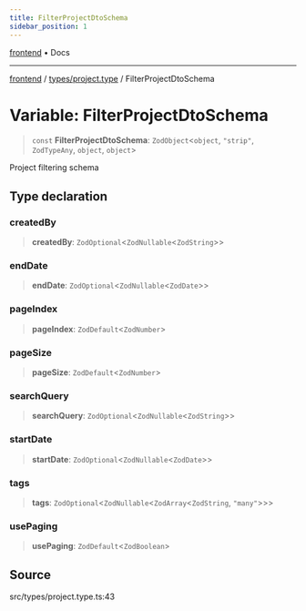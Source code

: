 ```yaml
---
title: FilterProjectDtoSchema
sidebar_position: 1
---
```


[frontend](../../..) • Docs

***

[frontend](../../..) / [types/project.type](..) / FilterProjectDtoSchema

# Variable: FilterProjectDtoSchema

> `const` **FilterProjectDtoSchema**: `ZodObject`\<`object`, `"strip"`, `ZodTypeAny`, `object`, `object`\>

Project filtering schema

## Type declaration

### createdBy

> **createdBy**: `ZodOptional`\<`ZodNullable`\<`ZodString`\>\>

### endDate

> **endDate**: `ZodOptional`\<`ZodNullable`\<`ZodDate`\>\>

### pageIndex

> **pageIndex**: `ZodDefault`\<`ZodNumber`\>

### pageSize

> **pageSize**: `ZodDefault`\<`ZodNumber`\>

### searchQuery

> **searchQuery**: `ZodOptional`\<`ZodNullable`\<`ZodString`\>\>

### startDate

> **startDate**: `ZodOptional`\<`ZodNullable`\<`ZodDate`\>\>

### tags

> **tags**: `ZodOptional`\<`ZodNullable`\<`ZodArray`\<`ZodString`, `"many"`\>\>\>

### usePaging

> **usePaging**: `ZodDefault`\<`ZodBoolean`\>

## Source

src/types/project.type.ts:43
